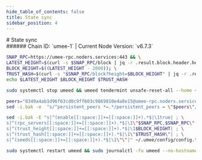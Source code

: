 ```yaml
---
hide_table_of_contents: false
title: State sync
sidebar_position: 4
---
```


<div class="h1-with-icon icon-umee">
# State sync
</div>
###### Chain ID: `umee-1` | Current Node Version: `v6.7.3`

```bash
SNAP_RPC=https://umee-rpc.noders.services:443 && \
LATEST_HEIGHT=$(curl -s $SNAP_RPC/block | jq -r .result.block.header.height); \
BLOCK_HEIGHT=$((LATEST_HEIGHT - 2000)); \
TRUST_HASH=$(curl -s "$SNAP_RPC/block?height=$BLOCK_HEIGHT" | jq -r .result.block_id.hash) && \
echo $LATEST_HEIGHT $BLOCK_HEIGHT $TRUST_HASH
```
```bash
sudo systemctl stop umeed && umeed tendermint unsafe-reset-all --home ~/.umee --keep-addr-book
```
```bash
peers="8349a4ab1d96f63cd0c9ff603c9869810e4a8e15@umee-rpc.noders.services:13656"
sed -i.bak -e  "s/^persistent_peers *=.*/persistent_peers = \"$peers\"/" ~/.umee/config/config.toml
```
```bash
sed -i.bak -E "s|^(enable[[:space:]]+=[[:space:]]+).*$|\1true| ; \
s|^(rpc_servers[[:space:]]+=[[:space:]]+).*$|\1\"$SNAP_RPC,$SNAP_RPC\"| ; \
s|^(trust_height[[:space:]]+=[[:space:]]+).*$|\1$BLOCK_HEIGHT| ; \
s|^(trust_hash[[:space:]]+=[[:space:]]+).*$|\1\"$TRUST_HASH\"| ; \
s|^(seeds[[:space:]]+=[[:space:]]+).*$|\1\"\"|" ~/.umee/config/config.toml
```
```bash
sudo systemctl restart umeed && sudo journalctl -fu umeed --no-hostname -o cat
```
